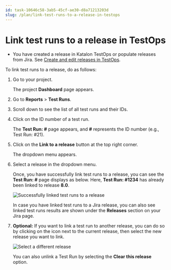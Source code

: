 ```yaml
---
id: task-10646c58-3ab5-45cf-ae30-d8a71213203d
slug: /plan/link-test-runs-to-a-release-in-testops
---
```


# Link test runs to a release in TestOps

-   You have created a release in Katalon TestOps or populate releases from Jira. See [Create and edit releases in TestOps](/plan/create-and-edit-releases-in-testops).


To link test runs to a release, do as follows:

1.  Go to your project.

    The project **Dashboard** page appears.

2.  Go to **Reports** &gt; **Test Runs**.

3.  Scroll down to see the list of all test runs and their IDs.

4.  Click on the ID number of a test run.

    The **Test Run: \#** page appears, and **\#** represents the ID number \(e.g., Test Run: \#21\).

5.  Click on the **Link to a release** button at the top right corner.

    The dropdown menu appears.

6.  Select a release in the dropdown menu.

    Once, you have successfully link test runs to a release, you can see the **Test Run: \#** page displays as below. Here, **Test Run: \#1234** has already been linked to release **8.0**.

    <img src="/doc_images/Documents/Plan/Link-test-runs-to-a-release/Image/KT-JULY22-Test-run-already-linked-to-a-release.png" alt="Successfully linked test runs to a release" />

    In case you have linked test runs to a Jira release, you can also see linked test runs results are shown under the **Releases** section on your Jira page.

7.  **Optional:** If you want to link a test run to another release, you can do so by clicking on the icon next to the current release, then select the new release you want to link.

    <img src="/doc_images/Documents/Plan/Link-test-runs-to-a-release/Image/KT-JULY22-Select-different-release.png" alt="Select a different release" />

    You can also unlink a Test Run by selecting the **Clear this release** option.